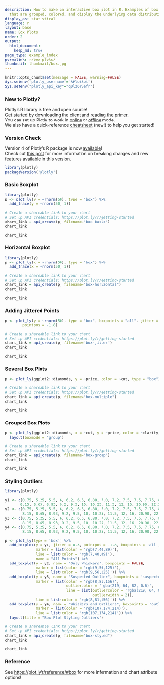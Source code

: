 ```yaml
---
description: How to make an interactive box plot in R. Examples of box plots in R
  that are grouped, colored, and display the underlying data distribution.
display_as: statistical
language: r
layout: base
name: Box Plots
order: 2
output:
  html_document:
    keep_md: true
page_type: example_index
permalink: r/box-plots/
thumbnail: thumbnail/box.jpg
---
```


```r
knitr::opts_chunk$set(message = FALSE, warning=FALSE)
Sys.setenv("plotly_username"="RPlotBot")
Sys.setenv("plotly_api_key"="q0lz6r5efr")
```
### New to Plotly?

Plotly's R library is free and open source!<br>
[Get started](https://plot.ly/r/getting-started/) by downloading the client and [reading the primer](https://plot.ly/r/getting-started/).<br>
You can set up Plotly to work in [online](https://plot.ly/r/getting-started/#hosting-graphs-in-your-online-plotly-account) or [offline](https://plot.ly/r/offline/) mode.<br>
We also have a quick-reference [cheatsheet](https://images.plot.ly/plotly-documentation/images/r_cheat_sheet.pdf) (new!) to help you get started!

### Version Check

Version 4 of Plotly's R package is now [available](https://plot.ly/r/getting-started/#installation)!<br>
Check out [this post](http://moderndata.plot.ly/upgrading-to-plotly-4-0-and-above/) for more information on breaking changes and new features available in this version.
```r
library(plotly)
packageVersion('plotly')
```

### Basic Boxplot

```r
library(plotly)
p <- plot_ly(y = ~rnorm(50), type = "box") %>%
  add_trace(y = ~rnorm(50, 1))

# Create a shareable link to your chart
# Set up API credentials: https://plot.ly/r/getting-started
chart_link = api_create(p, filename="box-basic")
chart_link
```

```r
chart_link
```

### Horizontal Boxplot

```r
library(plotly)
p <- plot_ly(x = ~rnorm(50), type = "box") %>%
  add_trace(x = ~rnorm(50, 1))

# Create a shareable link to your chart
# Set up API credentials: https://plot.ly/r/getting-started
chart_link = api_create(p, filename="box-horizontal")
chart_link
```

```r
chart_link
```

### Adding Jittered Points

```r
p <- plot_ly(y = ~rnorm(50), type = "box", boxpoints = "all", jitter = 0.3,
        pointpos = -1.8)

# Create a shareable link to your chart
# Set up API credentials: https://plot.ly/r/getting-started
chart_link = api_create(p, filename="box-jitter")
chart_link
```

```r
chart_link
```


### Several Box Plots

```r
p <- plot_ly(ggplot2::diamonds, y = ~price, color = ~cut, type = "box")

# Create a shareable link to your chart
# Set up API credentials: https://plot.ly/r/getting-started
chart_link = api_create(p, filename="box-multiple")
chart_link
```

```r
chart_link
```

### Grouped Box Plots

```r
p <- plot_ly(ggplot2::diamonds, x = ~cut, y = ~price, color = ~clarity, type = "box") %>%
  layout(boxmode = "group")

# Create a shareable link to your chart
# Set up API credentials: https://plot.ly/r/getting-started
chart_link = api_create(p, filename="box-group")
chart_link
```

```r
chart_link
```

### Styling Outliers

```r
library(plotly)

y1 <- c(0.75, 5.25, 5.5, 6, 6.2, 6.6, 6.80, 7.0, 7.2, 7.5, 7.5, 7.75, 8.15,
       8.15, 8.65, 8.93, 9.2, 9.5, 10, 10.25, 11.5, 12, 16, 20.90, 22.3, 23.25)
y2 <- c(0.75, 5.25, 5.5, 6, 6.2, 6.6, 6.80, 7.0, 7.2, 7.5, 7.5, 7.75, 8.15,
        8.15, 8.65, 8.93, 9.2, 9.5, 10, 10.25, 11.5, 12, 16, 20.90, 22.3, 23.25)
y3 <- c(0.75, 5.25, 5.5, 6, 6.2, 6.6, 6.80, 7.0, 7.2, 7.5, 7.5, 7.75, 8.15,
        8.15, 8.65, 8.93, 9.2, 9.5, 10, 10.25, 11.5, 12, 16, 20.90, 22.3, 23.25)
y4 <- c(0.75, 5.25, 5.5, 6, 6.2, 6.6, 6.80, 7.0, 7.2, 7.5, 7.5, 7.75, 8.15,
        8.15, 8.65, 8.93, 9.2, 9.5, 10, 10.25, 11.5, 12, 16, 20.90, 22.3, 23.25)

p <- plot_ly(type = 'box') %>%
  add_boxplot(y = y1, jitter = 0.3, pointpos = -1.8, boxpoints = 'all',
              marker = list(color = 'rgb(7,40,89)'),
              line = list(color = 'rgb(7,40,89)'),
              name = "All Points") %>%
  add_boxplot(y = y2, name = "Only Whiskers", boxpoints = FALSE,
              marker = list(color = 'rgb(9,56,125)'),
              line = list(color = 'rgb(9,56,125)')) %>%
  add_boxplot(y = y3, name = "Suspected Outlier", boxpoints = 'suspectedoutliers',
              marker = list(color = 'rgb(8,81,156)',
                            outliercolor = 'rgba(219, 64, 82, 0.6)',
                            line = list(outliercolor = 'rgba(219, 64, 82, 1.0)',
                                        outlierwidth = 2)),
              line = list(color = 'rgb(8,81,156)')) %>%
  add_boxplot(y = y4, name = "Whiskers and Outliers", boxpoints = 'outliers',
              marker = list(color = 'rgb(107,174,214)'),
              line = list(color = 'rgb(107,174,214)')) %>%
  layout(title = "Box Plot Styling Outliers")

# Create a shareable link to your chart
# Set up API credentials: https://plot.ly/r/getting-started
chart_link = api_create(p, filename="box-styled")
chart_link
```

```r
chart_link
```

### Reference

See [https://plot.ly/r/reference/#box](https://plot.ly/r/reference/#box) for more information and chart attribute options!